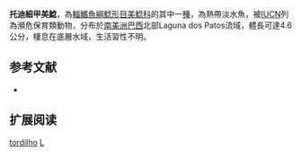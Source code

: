 {{Speciesbox
| name = 托迪細甲美鯰
| image = 
| image_width = 250px
| image_caption = 
| status = EN
| status_system = IUCN3.1
| genus = Lepthoplosternum
| species = tordilho
| authority = [[Reis|Reis]], 1997
| synonyms = 
}}

'''托迪細甲美鯰'''，為[[輻鰭魚綱|輻鰭魚綱]][[鯰形目|鯰形目]][[美鯰科|美鯰科]]的其中一[[種|種]]，為熱帶淡水魚，被[[IUCN|IUCN]]列為瀕危保育類動物，分布於[[南美洲|南美洲]][[巴西|巴西]]北部Laguna dos Patos流域，體長可達4.6公分，棲息在底層水域，生活習性不明。

==参考文献==
*{{FishBase_species|genus=Lepthoplosternum|species=tordilho|year=2014|month=11}}

== 扩展阅读 ==
{{refbegin}}
{{wikispecies-inline|Lepthoplosternum tordilho|托迪細甲美鯰}}
{{refend}}
{{Taxonbar|from=Q3763626}}

[[Category:細甲美鯰屬|tordilho]]
[[Category:1997年描述的鱼类|L]]